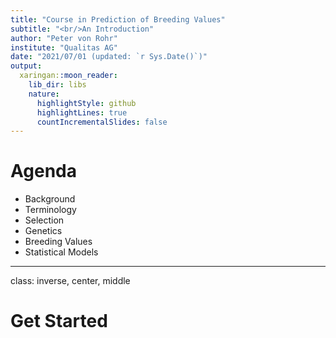 ```yaml
---
title: "Course in Prediction of Breeding Values"
subtitle: "<br/>An Introduction"
author: "Peter von Rohr"
institute: "Qualitas AG"
date: "2021/07/01 (updated: `r Sys.Date()`)"
output:
  xaringan::moon_reader:
    lib_dir: libs
    nature:
      highlightStyle: github
      highlightLines: true
      countIncrementalSlides: false
---
```


# Agenda

* Background
* Terminology
* Selection
* Genetics
* Breeding Values
* Statistical Models

---
class: inverse, center, middle

# Get Started

